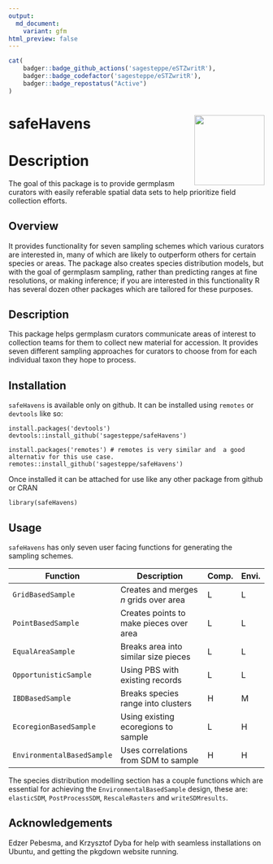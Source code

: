 ```yaml
---
output:
  md_document:
    variant: gfm
html_preview: false
---
```


<!-- README.md is generated from README.Rmd. Please edit that file -->

```r
cat(
	badger::badge_github_actions('sagesteppe/eSTZwritR'), 
	badger::badge_codefactor('sagesteppe/eSTZwritR'), 
	badger::badge_repostatus("Active")
)
```

# safeHavens <img src="/man/figures/logo.png" align="right" height="138" />
# Description 

The goal of this package is to provide germplasm curators with easily referable spatial data sets to help prioritize field collection efforts. 

## Overview
It provides functionality for seven sampling schemes which various curators are interested in, many of which are likely to outperform others for certain species or areas. 
The package also creates species distribution models, but with the goal of germplasm sampling, rather than predicting ranges at fine resolutions, or making inference; if you are interested in this functionality R has several dozen other packages which are tailored for these purposes. 

## Description
This package helps germplasm curators communicate areas of interest to collection teams for them to collect new material for accession. It provides seven different sampling approaches for curators to choose from for each individual taxon they hope to process. 

## Installation
`safeHavens` is available only on github. 
It can be installed using `remotes` or `devtools` like so:
```
install.packages('devtools')
devtools::install_github('sagesteppe/safeHavens')

install.packages('remotes') # remotes is very similar and  a good alternativ for this use case.
remotes::install_github('sagesteppe/safeHavens')
```

Once installed it can be attached for use like any other package from github or CRAN
```
library(safeHavens)
```

## Usage

`safeHavens` has only seven user facing functions for generating the sampling schemes.  

|        Function           |              Description               | Comp.| Envi.|
|---------------------------|----------------------------------------|------|------|
| `GridBasedSample`         | Creates and merges *n* grids over area |  L   |   L  |
| `PointBasedSample`        | Creates points to make pieces over area|  L   |   L  |
| `EqualAreaSample`         | Breaks area into similar size pieces   |  L   |   L  |
| `OpportunisticSample`     | Using PBS with existing records        |  L   |   L  |
| `IBDBasedSample`          | Breaks species range into clusters     |  H   |   M  |
| `EcoregionBasedSample`    | Using existing ecoregions to sample    |  L   |   H  |
| `EnvironmentalBasedSample`| Uses correlations from SDM to sample   |  H   |   H  |


The species distribution modelling section has a couple functions which are essential for achieving the `EnvironmentalBasedSample` design, these are: `elasticSDM`, `PostProcessSDM`, `RescaleRasters` and `writeSDMresults`.

## Acknowledgements

Edzer Pebesma, and Krzysztof Dyba for help with seamless installations on Ubuntu, and getting the pkgdown website running.